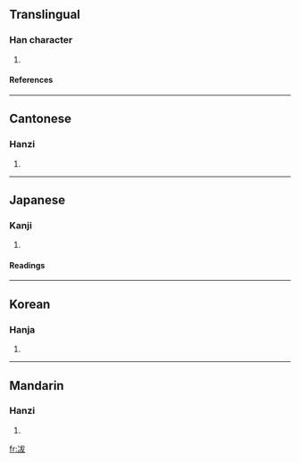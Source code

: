 ==Translingual==
===Han character===
{{Han char|rad=冫|as=05|sn=7|four=3314<sub>7</sub>|canj=戈一戈大水 (IMIKE), 戈一戈大大 (IMIKK)}}
# {{defn|Han}}
====References====
{{Han ref|kx=0132.030|dkj=01624|dj=0295.050|hdz=10295.140|uh=51B9|ud=20921|bh=CA6B|bd=51819}}
----
==Cantonese==
===Hanzi===
{{yue-hanzi|jyut=|y=bat1}}
# {{defn|Cantonese}}
----
==Japanese==
===Kanji===
{{ja-kanji|grade=|rs=冫05}}
# {{defn|Japanese}}
====Readings====
{{ja-readings|on=[[ふつ]] (futsu), [[ぶち]] (buchi), [[はつ]] (hatsu), [[ほち]] (hochi)|kun=}}
----
==Korean==
===Hanja===
{{ko-hanja|hangeul=불|rv=bul|mr=pul}}
# {{defn|Korean}}
----
==Mandarin==
===Hanzi===
{{cmn-hanzi|pin=[[fú]] (fu2)|wg=fu<sup>2</sup>}}
# {{defn|Mandarin}}

[[fr:冹]]